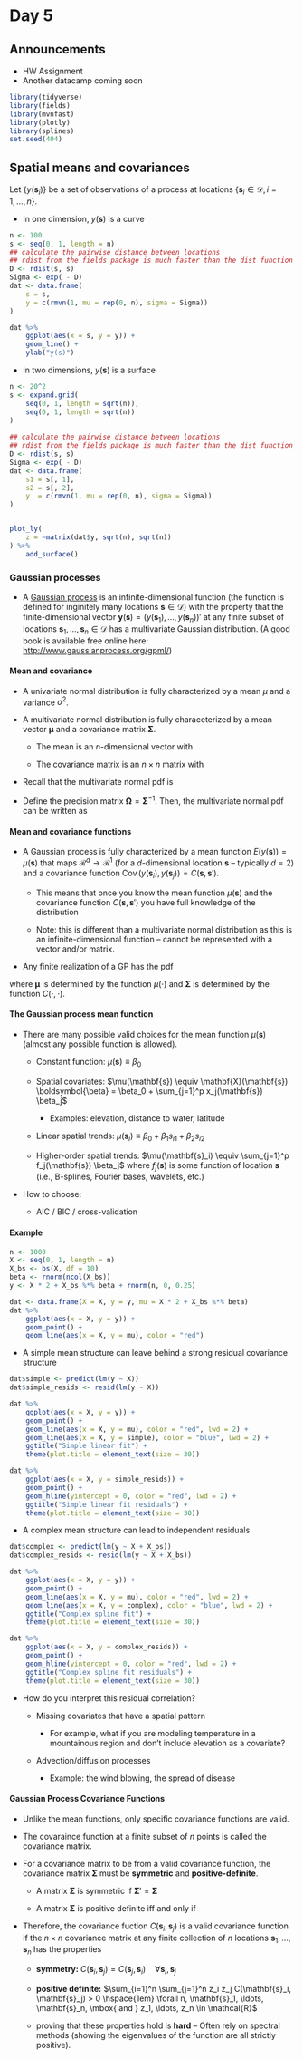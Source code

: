 # Day 5

## Announcements 
* HW Assignment
* Another datacamp coming soon

```r
library(tidyverse)
library(fields)
library(mvnfast)
library(plotly)
library(splines)
set.seed(404)
```
## Spatial means and covariances

Let $\{ y(\mathbf{s}_i) \}$ be a set of observations of a process at locations $\{ \mathbf{s}_i \in \mathcal{D}, i = 1, \ldots, n \}$. 

* In one dimension, $y(\mathbf{s})$ is a curve

```r
n <- 100
s <- seq(0, 1, length = n)
## calculate the pairwise distance between locations
## rdist from the fields package is much faster than the dist function
D <- rdist(s, s)
Sigma <- exp( - D)
dat <- data.frame(
    s = s,
    y = c(rmvn(1, mu = rep(0, n), sigma = Sigma))
)

dat %>%
    ggplot(aes(x = s, y = y)) +
    geom_line() +
    ylab("y(s)")
```


* In two dimensions, $y(\mathbf{s})$ is a surface

```r
n <- 20^2
s <- expand.grid(
    seq(0, 1, length = sqrt(n)),
    seq(0, 1, length = sqrt(n))
)
    
## calculate the pairwise distance between locations
## rdist from the fields package is much faster than the dist function
D <- rdist(s, s)
Sigma <- exp( - D)
dat <- data.frame(
    s1 = s[, 1],
    s2 = s[, 2],
    y  = c(rmvn(1, mu = rep(0, n), sigma = Sigma))
)


plot_ly(
    z = ~matrix(dat$y, sqrt(n), sqrt(n))
) %>%
    add_surface()
```

### Gaussian processes
 
* A [Gaussian process](https://en.wikipedia.org/wiki/Gaussian_process) is an infinite-dimensional function (the function is defined for inginitely many locations $\mathbf{s} \in \mathcal{D}$) with the property that the finite-dimensional vector $\mathbf{y}(\mathbf{s}) = (y(\mathbf{s}_1), \ldots, y(\mathbf{s}_n) )'$ at any finite subset of locations $\mathbf{s}_1, \ldots, \mathbf{s}_n \in \mathcal{D}$ has a multivariate Gaussian distribution. (A good book is available free online here: [http://www.gaussianprocess.org/gpml/](http://www.gaussianprocess.org/gpml/))

#### Mean and covariance

* A univariate normal distribution is fully characterized by a mean $\mu$ and a variance $\sigma^2$.

* A multivariate normal distribution is fully characeterized by a mean vector $\boldsymbol{\mu}$ and a covariance matrix $\boldsymbol{\Sigma}$. 

    * The mean is an $n$-dimensional vector with 
    
    \begin{align*}
    E\left( y(\mathbf{s}) \right) = \boldsymbol{\mu}(\mathbf{s}) = \begin{pmatrix} \mu(\mathbf{s}_1) \\ \vdots \\ \mu(\mathbf{s}_n) \end{pmatrix}
    \end{align*}
    
    * The covariance matrix is an $n \times n$ matrix with

    \begin{align*}
    \operatorname{Cov} \left( y(\mathbf{s}) \right) & = \begin{bmatrix}
    \operatorname{Var} \left( y(\mathbf{s}_1) \right) & \operatorname{Cov} \left( y(\mathbf{s}_1), y(\mathbf{s}_2) \right) & \cdots & \operatorname{Cov} \left( y(\mathbf{s}_1), y(\mathbf{s}_n) \right) \\
    \operatorname{Cov} \left( y(\mathbf{s}_2), y(\mathbf{s}_1) \right) & \operatorname{Var} \left( y(\mathbf{s}_2) \right) & \cdots & \operatorname{Cov} \left( y(\mathbf{s}_2), y(\mathbf{s}_n) \right) \\
    \vdots & \vdots & \ddots & \vdots \\
    \operatorname{Cov} \left( y(\mathbf{s}_n), y(\mathbf{s}_1) \right) &    \operatorname{Cov} \left( y(\mathbf{s}_n), y(\mathbf{s}_2) \right) & \cdots & \operatorname{Var} \left( y(\mathbf{s}_n) \right)  \\
    \end{bmatrix}
    \end{align*}
    

* Recall that the multivariate normal pdf is 

\begin{align*}
[\mathbf{y} | \boldsymbol{\mu}, \boldsymbol{\Sigma}] & = (2 \pi)^{-\frac{n}{2}} |\boldsymbol{\Sigma}|^{-\frac{1}{2}} e^{-\frac{1}{2} \left( \mathbf{y} - \boldsymbol{\mu} \right)' \boldsymbol{\Sigma}^{-1} \left( \mathbf{y} - \boldsymbol{\mu} \right)}
\end{align*}

* Define the precision matrix $\boldsymbol{\Omega} = \boldsymbol{\Sigma}^{-1}$. Then, the multivariate normal pdf can be written as

\begin{align*}
[\mathbf{y} | \boldsymbol{\mu}, \boldsymbol{\Omega}] & = (2 \pi)^{-\frac{n}{2}} |\boldsymbol{\Omega}|^{\frac{1}{2}} e^{-\frac{1}{2} \left( \mathbf{y} - \boldsymbol{\mu} \right)' \boldsymbol{\Omega} \left( \mathbf{y} - \boldsymbol{\mu} \right)}
\end{align*}    
    

#### Mean and covariance **functions**

* A Gaussian process is fully characterized by a mean function $E\left( y(\mathbf{s}) \right) = \mu(\mathbf{s})$ that maps $\mathcal{R}^d \rightarrow \mathcal{R}^1$ (for a $d$-dimensional location $\mathbf{s}$ -- typically $d=2$) and a covariance function $\operatorname{Cov} \left( y(\mathbf{s}_i), y(\mathbf{s}_j) \right) = C(\mathbf{s}, \mathbf{s}')$.

    * This means that once you know the mean function $\mu(\mathbf{s})$ and the covariance function $C(\mathbf{s}, \mathbf{s}')$ you have full knowledge of the distribution
    
    * Note: this is different than a multivariate normal distribution as this is an infinite-dimensional function -- cannot be represented with a vector and/or matrix.
    
* Any finite realization of a GP has the pdf

\begin{align*}
[\mathbf{y} | \boldsymbol{\mu}, \boldsymbol{\Sigma}] & = (2 \pi)^{-\frac{n}{2}} |\boldsymbol{\Sigma}|^{-\frac{1}{2}} e^{-\frac{1}{2} \left( \mathbf{y} - \boldsymbol{\mu} \right)' \boldsymbol{\Sigma}^{-1} \left( \mathbf{y} - \boldsymbol{\mu} \right)}
\end{align*}

where $\boldsymbol{\mu}$ is determined by the function $\mu(\cdot)$ and
$\boldsymbol{\Sigma}$ is determined by the function $C(\cdot, \cdot)$.

#### The Gaussian process mean function

* There are many possible valid choices for the mean function $\mu(\mathbf{s})$ (almost any possible function is allowed).

    * Constant function: $\mu(\mathbf{s}) \equiv \beta_0$
    
    * Spatial covariates: $\mu(\mathbf{s}) \equiv \mathbf{X}(\mathbf{s}) \boldsymbol{\beta} = \beta_0 + \sum_{j=1}^p x_j(\mathbf{s}) \beta_j$
        
        * Examples: elevation, distance to water, latitude
        
    * Linear spatial trends: $\mu(\mathbf{s}_i) \equiv \beta_0 + \beta_1 s_{i1} + \beta_2 s_{i2}$
    
    * Higher-order spatial trends: $\mu(\mathbf{s}_i) \equiv \sum_{j=1}^p f_j(\mathbf{s}) \beta_j$ where $f_j(\mathbf{s})$ is some function of location $\mathbf{s}$ (i.e., B-splines, Fourier bases, wavelets, etc.)
    
* How to choose:

    * AIC / BIC / cross-validation 
    
#### Example    

```r
n <- 1000
X <- seq(0, 1, length = n)
X_bs <- bs(X, df = 10)
beta <- rnorm(ncol(X_bs))
y <- X * 2 + X_bs %*% beta + rnorm(n, 0, 0.25)

dat <- data.frame(X = X, y = y, mu = X * 2 + X_bs %*% beta)
dat %>%
    ggplot(aes(x = X, y = y)) +
    geom_point() +
    geom_line(aes(x = X, y = mu), color = "red")
```


* A simple mean structure can leave behind a strong residual covariance structure

```r
dat$simple <- predict(lm(y ~ X))
dat$simple_resids <- resid(lm(y ~ X))

dat %>%
    ggplot(aes(x = X, y = y)) +
    geom_point() +
    geom_line(aes(x = X, y = mu), color = "red", lwd = 2) +
    geom_line(aes(x = X, y = simple), color = "blue", lwd = 2) +
    ggtitle("Simple linear fit") + 
    theme(plot.title = element_text(size = 30))

dat %>%
    ggplot(aes(x = X, y = simple_resids)) +
    geom_point() +
    geom_hline(yintercept = 0, color = "red", lwd = 2) +
    ggtitle("Simple linear fit residuals") + 
    theme(plot.title = element_text(size = 30))
```

* A complex mean structure can lead to independent residuals

```r
dat$complex <- predict(lm(y ~ X + X_bs))
dat$complex_resids <- resid(lm(y ~ X + X_bs))

dat %>%
    ggplot(aes(x = X, y = y)) +
    geom_point() +
    geom_line(aes(x = X, y = mu), color = "red", lwd = 2) +
    geom_line(aes(x = X, y = complex), color = "blue", lwd = 2) +
    ggtitle("Complex spline fit") + 
    theme(plot.title = element_text(size = 30))

dat %>%
    ggplot(aes(x = X, y = complex_resids)) +
    geom_point() +
    geom_hline(yintercept = 0, color = "red", lwd = 2) +
    ggtitle("Complex spline fit residuals") + 
    theme(plot.title = element_text(size = 30))
```

* How do you interpret this residual correlation?

    * Missing covariates that have a spatial pattern

        * For example, what if you are modeling temperature in a mountainous region and don't include elevation as a covariate?

    * Advection/diffusion processes 
        * Example: the wind blowing, the spread of disease
        
#### Gaussian Process Covariance Functions

* Unlike the mean functions, only specific covariance functions are valid.

* The covaraince function at a finite subset of $n$ points is called the covariance matrix.

* For a covariance matrix to be from a valid covariance function, the covariance matrix $\boldsymbol{\Sigma}$ must be **symmetric** and **positive-definite**.

    * A matrix $\boldsymbol{\Sigma}$ is symmetric if $\boldsymbol{\Sigma}' = \boldsymbol{\Sigma}$
    
    * A matrix $\boldsymbol{\Sigma}$ is positive definite iff and only if
    
    \begin{align*}
    \boldsymbol{\Sigma} \mbox{ is positive definite } &  \iff \\
    \mathbf{z}' \boldsymbol{\Sigma} \mathbf{z} \geq 0 \hspace{1em} \forall \mathbf{z} \in \mathcal{R}^n & \iff \\
    \mbox{all eigenvalues of } \boldsymbol{\Sigma} \mbox{ are strictly positive} & \iff \\
    |\boldsymbol{\Sigma}| > 0
    \end{align*}
    
* Therefore, the covariance fuction $C(\mathbf{s}_i, \mathbf{s}_j)$ is a valid covariance function if the $n \times n$ covariance matrix at any finite collection of $n$ locations $\mathbf{s}_1, \ldots, \mathbf{s}_n$ has the properties

    * **symmetry:** $C(\mathbf{s}_i, \mathbf{s}_j) = C(\mathbf{s}_j, \mathbf{s}_i) \hspace{1em} \forall \mathbf{s}_i, \mathbf{s}_j$ 
    
    * **positive definite:** $\sum_{i=1}^n \sum_{j=1}^n z_i z_j C(\mathbf{s}_i, \mathbf{s}_j) > 0 \hspace{1em} \forall n, \mathbf{s}_1, \ldots, \mathbf{s}_n, \mbox{ and } z_1, \ldots, z_n \in \mathcal{R}$ 

    * proving that these properties hold is **hard** -- Often rely on spectral methods (showing the eigenvalues of the function are all strictly positive).
    




